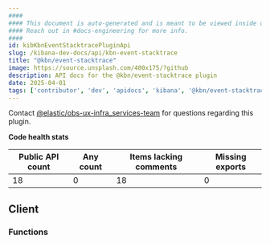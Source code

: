 ```yaml
---
####
#### This document is auto-generated and is meant to be viewed inside our experimental, new docs system.
#### Reach out in #docs-engineering for more info.
####
id: kibKbnEventStacktracePluginApi
slug: /kibana-dev-docs/api/kbn-event-stacktrace
title: "@kbn/event-stacktrace"
image: https://source.unsplash.com/400x175/?github
description: API docs for the @kbn/event-stacktrace plugin
date: 2025-04-01
tags: ['contributor', 'dev', 'apidocs', 'kibana', '@kbn/event-stacktrace']
---
```




Contact [@elastic/obs-ux-infra_services-team](https://github.com/orgs/elastic/teams/obs-ux-infra_services-team) for questions regarding this plugin.

**Code health stats**

| Public API count  | Any count | Items lacking comments | Missing exports |
|-------------------|-----------|------------------------|-----------------|
| 18 | 0 | 18 | 0 |

## Client

### Functions
<DocDefinitionList data={kbnEventStacktraceObj.client.functions}/>

